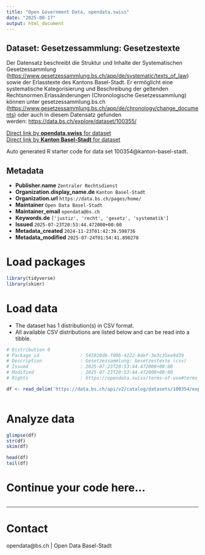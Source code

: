 ```yaml
---
title: "Open Government Data, opendata.swiss"
date: "2025-08-17"
output: html_document
---
```


## Dataset: Gesetzessammlung: Gesetzestexte

Der Datensatz beschreibt die Struktur und Inhalte der Systematischen Gesetzessammlung ([https://www.gesetzessammlung.bs.ch/app/de/systematic/texts_of_law](https://www.gesetzessammlung.bs.ch/app/de/systematic/texts_of_law)) sowie der Erlasstexte des Kantons Basel-Stadt. Er ermöglicht eine systematische Kategorisierung und Beschreibung der geltenden Rechtsnormen.Erlassänderungen (Chronologische Gesetzessammlung) können unter gesetzessammlung.bs.ch ([https://www.gesetzessammlung.bs.ch/app/de/chronology/change_documents](https://www.gesetzessammlung.bs.ch/app/de/chronology/change_documents)) oder auch in diesem Datensatz gefunden werden: [https://data.bs.ch/explore/dataset/100355/](https://data.bs.ch/explore/dataset/100355/)

[Direct link by **opendata.swiss** for dataset](https://opendata.swiss/de/dataset/gesetzessammlung-gesetzestexte)<br>
[Direct link by **Kanton Basel-Stadt** for dataset](https://data.bs.ch/explore/dataset/100354/)

Auto generated R starter code for data set 100354@kanton-basel-stadt.

## Metadata

- **Publisher.name** `Zentraler Rechtsdienst`
- **Organization.display_name.de** `Kanton Basel-Stadt`
- **Organization.url** `https://data.bs.ch/pages/home/`
- **Maintainer** `Open Data Basel-Stadt`
- **Maintainer_email** `opendata@bs.ch`
- **Keywords.de** `['justiz', 'recht', 'gesetz', 'systematik']`
- **Issued** `2025-07-23T20:53:44.472000+00:00`
- **Metadata_created** `2024-11-23T01:42:39.598736`
- **Metadata_modified** `2025-07-24T01:54:41.890278`


# Load packages

```r

library(tidyverse)
library(skimr)

```

# Load data

-   The dataset has 1 distribution(s) in CSV format.
-   All available CSV distributions are listed below and can be read into a tibble.

```r

# Distribution 0
# Package_id               : 545928d6-f09b-4222-8def-3e3c35ee9d39
# Description              : Gesetzessammlung: Gesetzestexte (csv)
# Issued                   : 2025-07-23T20:53:44.472000+00:00
# Modified                 : 2025-07-23T20:53:44.472000+00:00
# Rights                   : https://opendata.swiss/terms-of-use#terms_by

df <- read_delim('https://data.bs.ch/api/v2/catalog/datasets/100354/exports/csv?use_labels=true')



```

# Analyze data

```r

glimpse(df)
str(df)
skim(df)

head(df)
tail(df)

```

# Continue your code here...

```r

```

------------------------------------------------------------------------

# Contact

opendata@bs.ch | Open Data Basel-Stadt
